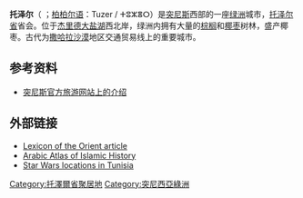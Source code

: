 {{Infobox settlement
|official_name =托泽尔
|other_name =
|native_name = توزر
|nickname = 
|settlement_type = 
|motto =
|image_skyline = Tozeur Avenue Habib Bourguiba.JPG
|imagesize =
|image_caption = 托泽尔Habib Bourguiba大街
|image_flag = 
|flag_size =
|image_seal = 
|seal_size =
|image_shield = 
|shield_size =
|image_blank_emblem =
|blank_emblem_type =
|blank_emblem_size =
|image_map = 
|mapsize = 
|map_caption = 
|image_map1 = 
|mapsize1 = 
|map_caption1 = 
|image_dot_map =
|pushpin_map = Tunisia
|pushpin_label_position =bottom
|pushpin_map_caption =在突尼斯的位置
|subdivision_type = 国家
|subdivision_name = [[Image:Flag_of_Tunisia.svg|25px]] [[突尼斯|突尼斯]]
|subdivision_type1 = [[突尼斯行政区划|省]]
|subdivision_name1 = [[托泽尔省|托泽尔省]]
|government_footnotes =
|government_type =
|leader_title =
|leader_name =
|leader_title1 = 
|leader_name1 =
|established_title = 
|established_date = 
|area_magnitude = 
|area_footnotes =
|area_total_km2 = 
|area_land_km2 = 
|area_water_km2 =
|area_total_sq_mi =
|area_land_sq_mi =
|area_water_sq_mi =
|area_water_percent =
|area_urban_km2 =
|area_urban_sq_mi =
|area_metro_km2 =
|area_metro_sq_mi =
|area_blank1_title =
|area_blank1_km2 =
|area_blank1_sq_mi =
|population_as_of =2014
|population_footnotes =
|population_note =
|population_total =37,370
|population_density_km2 =
|population_density_sq_mi =
|population_metro =
|population_density_metro_km2 =
|population_density_metro_sq_mi =
|population_urban =
|population_density_urban_km2 =
|population_density_urban_sq_mi =
|population_blank1_title =Ethnicities
|population_blank1 =
|population_blank2_title =Religions
|population_blank2 =
|population_density_blank1_km2 = 
|population_density_blank1_sq_mi =
|timezone = [[欧洲中部时间|CET]]
|utc_offset = -1
|timezone_DST = 
|utc_offset_DST = 
|elevation_footnotes = 
|elevation_m = 
|elevation_ft =
|postal_code_type = 
|postal_code =
|area_code =
|blank_name =
|blank_info =
|website = 
|footnotes = 
}}
'''托泽尔'''（{{lang-ar|توزر}} ''{{audio|help=no|Tozir.wav|Tozir}}''；[[柏柏尔语族|柏柏尔语]]：Tuzer / ⵜⵓⵣⴻⵔ）是[[突尼斯|突尼斯]]西部的一座[[绿洲|绿洲]]城市，[[托泽尔省|托泽尔省]]省会。位于[[杰里德大盐湖|杰里德大盐湖]]西北岸，绿洲内拥有大量的[[棕榈|棕榈]]和[[椰枣|椰枣]]树林，盛产椰枣。古代为[[撒哈拉沙漠|撒哈拉沙漠]]地区交通贸易线上的重要城市。

{{Gallery
|title=托泽尔
|lines=4
| File:Tozeur 1.jpg|
| File:Tozeur Oasis at sunset.jpg|
| File:Barbe tunisien gris, Tozeur.jpg|
}}
==参考资料==
* [https://web.archive.org/web/20100630190327/http://www.nihaotunisia.cn/two/three/area/area8.html 突尼斯官方旅游网站上的介绍]
== 外部链接 ==
{{commonscat|Tozeur}}
* [https://web.archive.org/web/20140326111438/http://lexicorient.com/tunisia/tozeur.htm Lexicon of the Orient article]
* [https://web.archive.org/web/20070310220704/http://www.tawalt.com/letter_display.cfm?lg=_TZ&ID=4121 Arabic Atlas of Islamic History]
* [https://web.archive.org/web/20190124093000/http://www.losapos.com/starwarstunisia Star Wars locations in Tunisia]

{{coord|33|55|N|8|08|E|region:TN_type:city|display=title}}

{{Authority control}}

{{DEFAULTSORT:Tozeur}}
[[Category:托澤爾省聚居地|Category:托澤爾省聚居地]]
[[Category:突尼西亞綠洲|Category:突尼西亞綠洲]]